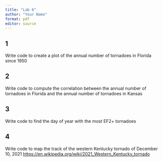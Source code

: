 ```yaml
---
title: "Lab 6"
author: "Your Name"
format: pdf
editor: source
---
```


## 1 
Write code to create a plot of the annual number of tornadoes in Florida since 1950

## 2
Write code to compute the correlation between the annual number of tornadoes in Florida and the annual number of tornadoes in Kansas

## 3
Write code to find the day of year with the most EF2+ tornadoes

## 4
Write code to map the track of the western Kentucky tornado of December 10, 2021 <https://en.wikipedia.org/wiki/2021_Western_Kentucky_tornado>


